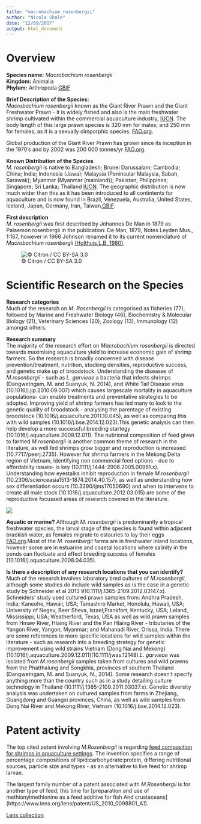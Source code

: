 ```yaml
---
title: "macrobachium_rosenbergii"
author: "Nicola Shale"
date: "12/09/2017"
output: html_document
---
```


# Overview

**Species name:** *Macrobachium rosenbergii*  
**Kingdom:** Animalia    
**Phylum:** Arthropoda [GBIF](https://www.gbif.org/species/2224546) 
  
**Brief Description of the Species:**  
*Macrobachium rosenbergii* known as the Giant River Prawn and the Giant Freshwater Prawn - it is widely fished and also is the main freshwater shrimp cultivated within the commercial aquaculture industry, [IUCN](http://www.iucnredlist.org/details/197873/0). The body length of this large prawn species is 320 mm for males; and 250 mm for females, as it is a sexually dimporphic species. [FAO.org](http://www.fao.org/fishery/culturedspecies/Macrobrachium_rosenbergii/en).

Global production of the Giant River Prawn has grown since its inception in the 1970's and by 2002 was 200 000 tonnes/yr [FAO.org](http://www.fao.org/fishery/culturedspecies/Macrobrachium_rosenbergii/en).
  
**Known Distribution of the Species**  
*M. rosenbergii* is native to Bangladesh; Brunei Darussalam; Cambodia; China; India; Indonesia (Jawa); Malaysia (Peninsular Malaysia, Sabah, Sarawak); Myanmar (Myanmar (mainland)); Pakistan; Philippines; Singapore; Sri Lanka; Thailand [IUCN](http://www.iucnredlist.org/details/197873/0). The geographic distribution is now much wider than this as it has been introduced to all contintents for aquaculture and is now found in Brazil, Venezuela, Australia, United States, Iceland, Japan, Germany, Iran, Taiwan,[GBIF](https://www.gbif.org/species/2224546).
  
**First description**  
*M. rosenbergii* was first described by Johannes De Man in 1879 as Palaemon rosenbergii in the publication: De Man, 1879, Notes Leyden Mus., 1:167, however in 1966 Johnson renamed it to its current nomenclature of *Macrobachium rosenbergii* [(Holthuis,L.B. 1980)](http://www.fao.org/fi/oldsite/eims_search/advanced_s_result.asp?JOB_NO=AC477).

![© Citron / CC BY-SA 3.0](/Users/NicolaShale/Documents/GitHub/asean_marine/Nicky's summaries/images/Macrobrachium_rosenbergii.jpg)
  
# Scientific Research on the Species  
  
**Research categories**  
Much of the research on *M. Rosenbergii* is categorised as fisheries (77), followed by Marine and Freshwater Biology (46), Biochemistry & Molecular Biology (21), Veterinary Sciences (20), Zoology (13), Immunology (12) amongst others.
  
**Research summary**  
The majority of the research effort on *Macrobachium rosenbergii* is directed towards maximising aquaculture yield to increase economic gain of shrimp farmers. So the research is broadly concerned with disease prevention/treatment, nutrition, stocking densities, reproductive success, and genetic make up of broodstock. Understanding the diseases of *M.rosenbergii* - such as *L. garvieae* a bacteria that infects shrimps (Dangwetngam, M. and Suanyuk, N. 2014), and White Tail Disease virus (10.1016/j.jip.2010.09.007) which causes largescale mortality in aquaculture populations- can enable treatments and preventative strategies to be adopted. Improving yield of shrimp farmers has led many to look to the genetic quality of broodstock - analysing the parentage of existing broodstock (10.1016/j.aquaculture.2011.10.045), as well as comparing this with wild samples (10.1016/j.bse.2014.12.023).This genetic analysis can then help develop a more successful breeding startegy (10.1016/j.aquaculture.2009.12.011). 
The nutirional composition of feed given to farmed *M.rosenbergii* is another common theme of research in the literature, as well fed shrimps grow bigger and reproduction is increased (10.7717/peerj.2735). However for shrimp farmers in the Mekong Delta region of Vietnam, identifying non commercial feed options - due to affordabilty issues- is key (10.1111/j.1444-2906.2005.00961.x). Understanding how eyestalks inhibit reproduction in female *M.rosenbergii* (10.2306/scienceasia1513-1874.2014.40.157), as well as understanding how sex differentiation occurs (10.3390/ijms17050690) and when to intervene to create all male stock (10.1016/j.aquaculture.2012.03.015) are some of the reproductive focussed areas of research covered in the literature.

![](/Users/NicolaShale/Documents/GitHub/asean_marine/Nicky's summaries/images/Publication trend for Macrobachium rosenbergii.png)

  
**Aquatic or marine?** 
Although *M. rosenbergii* is predominantly a tropical freshwater species, the larval stage of the species is found within adjacent brackish water, as females migrate to estauries to lay their eggs [FAO.org](http://www.fao.org/fishery/culturedspecies/Macrobrachium_rosenbergii/en).Most of the *M. rosenbergii* farms are in freshwater inland locations, however some are in estuarine and coastal locations where salinity in the ponds can fluctuate and effect breeding success of females (10.1016/j.aquaculture.2008.04.035).
  
**Is there a description of any research locations that you can identify?**  
Much of the research involves laboratory bred cultures of *M.rosenbergii*, although some studies do include wild samples as is the case in a genetic study by Schneider et al 2013 910.1111/j.1365-2109.2012.03147.x). Schneiders' study used cultured prawn samples from: Andhra Pradesh, India; Kaneohe, Hawaii, USA; Tamashiro Market, Honolulu, Hawaii, USA; University of Negev, Beer Sheva, Israel;Frankfort, Kentucky, USA; Leland, Mississippi, USA; Weatherford, Texas, USA as well as wild prawn samples from Hmaw River, Hlaing River and the Pan Hlaing River - tributaries of the Yangon River, Yangon, Myanmar; and Mahanadi River, Orissa, India. There are some references to more specific locations for wild samples within the literature - such as research into a breeding strategy for genetic improvement using wild strains Vietnam (Dong Nai and Mekong) (10.1016/j.aquaculture.2009.12.011)(10.1111/jwas.12148).*L. garvieae* was isolated from *M.rosenbergii* samples taken from cultures and wild prawns from the Phatthalung and Songkhla, provinces of southern Thailand (Dangwetngam, M. and Suanyuk, N., 2014).
Some research doesn't specify anything more than the country such as in a study detailing culture technology in Thailand (10.1111/j.1365-2109.2011.03037.x). Genetic diversity analysis was undertaken on cultured samples from farms in Zhejiang, Guangdong and Guangxi provinces, China, as well as wild samples from Dong Nai River and Mekong River, Vietnam (10.1016/j.bse.2014.12.023).
  
# Patent activity
  
The top cited patent involving *M.Rosenbergii* is regarding [feed composition for shrimps in aquaculture settings](https://www.lens.org/lens/patent/WO_2008_084074_A2). The invention specifies a range of percentage compositions of lipid:carbohydrate:protein, differing nutritional sources, particle size and types - as an alternative to live feed for shrimp larvae. 

The largest family number of a patent associated with *M.Rosenbergii* is for another type of feed, this time for [preparation and use of methionylmethionine as a feed additive for fish And crustaceans] (https://www.lens.org/lens/patent/US_2010_0098801_A1).

[Lens collection](https://www.lens.org/lens/collection/24802)
